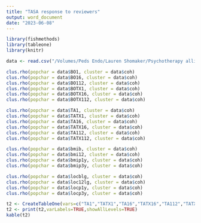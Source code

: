 ```yaml
---
title: "TASA response to reviewers"
output: word_document
date: "2023-06-08"
---
```



```r
library(fishmethods)
library(tableone)
library(knitr)
````

```r
data <- read.csv("/Volumes/Peds Endo/Lauren Shomaker/Psychotherapy alliance MS/Data/export for SAS.csv")

clus.rho(popchar = data$BO1, cluster = data$coh)
clus.rho(popchar = data$BO16, cluster = data$coh)
clus.rho(popchar = data$BO112, cluster = data$coh)
clus.rho(popchar = data$BOTX1, cluster = data$coh)
clus.rho(popchar = data$BOTX16, cluster = data$coh)
clus.rho(popchar = data$BOTX112, cluster = data$coh)

clus.rho(popchar = data$TA1, cluster = data$coh)
clus.rho(popchar = data$TATX1, cluster = data$coh)
clus.rho(popchar = data$TA16, cluster = data$coh)
clus.rho(popchar = data$TATX16, cluster = data$coh)
clus.rho(popchar = data$TA112, cluster = data$coh)
clus.rho(popchar = data$TATX112, cluster = data$coh)

clus.rho(popchar = data$bmib, cluster = data$coh)
clus.rho(popchar = data$bmi12, cluster = data$coh)
clus.rho(popchar = data$bmip1y, cluster = data$coh)
clus.rho(popchar = data$bmip3y, cluster = data$coh)

clus.rho(popchar = data$locblg, cluster = data$coh)
clus.rho(popchar = data$loc12lg, cluster = data$coh)
clus.rho(popchar = data$locp1y, cluster = data$coh)
clus.rho(popchar = data$locp3y, cluster = data$coh)
```

```r
t2 <- CreateTableOne(vars=c("TA1","TATX1","TA16","TATX16","TA112","TATX112"), data=data, strata="coh")
t2 <- print(t2,varLabels=TRUE,showAllLevels=TRUE)
kable(t2)
```

